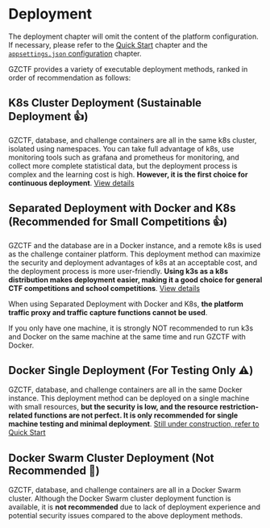 
# Deployment

<Callout type="info">

The deployment chapter will omit the content of the platform configuration. If necessary, please refer to the [Quick Start](/quick-start) chapter and the [`appsettings.json` configuration](/config/appsettings) chapter.

</Callout>

GZCTF provides a variety of executable deployment methods, ranked in order of recommendation as follows:

## K8s Cluster Deployment (Sustainable Deployment 👍)

GZCTF, database, and challenge containers are all in the same k8s cluster, isolated using namespaces. You can take full advantage of k8s, use monitoring tools such as grafana and prometheus for monitoring, and collect more complete statistical data, but the deployment process is complex and the learning cost is high. **However, it is the first choice for continuous deployment**. [View details](/deployment/k8s-only)

## Separated Deployment with Docker and K8s (Recommended for Small Competitions 👍)

GZCTF and the database are in a Docker instance, and a remote k8s is used as the challenge container platform. This deployment method can maximize the security and deployment advantages of k8s at an acceptable cost, and the deployment process is more user-friendly. **Using k3s as a k8s distribution makes deployment easier, making it a good choice for general CTF competitions and school competitions**. [View details](/deployment/docker-k8s)

<Callout type="warning">

When using Separated Deployment with Docker and K8s, **the platform traffic proxy and traffic capture functions cannot be used**.

If you only have one machine, it is strongly NOT recommended to run k3s and Docker on the same machine at the same time and run GZCTF with Docker.

</Callout>

## Docker Single Deployment (For Testing Only ⚠️)

GZCTF, database, and challenge containers are all in the same Docker instance. This deployment method can be deployed on a single machine with small resources, **but the security is low, and the resource restriction-related functions are not perfect. It is only recommended for single machine testing and minimal deployment**. [Still under construction, refer to Quick Start](/quick-start)

## Docker Swarm Cluster Deployment (Not Recommended 🚫)

GZCTF, database, and challenge containers are all in a Docker Swarm cluster. Although the Docker Swarm cluster deployment function is available, it is **not recommended** due to lack of deployment experience and potential security issues compared to the above deployment methods.
